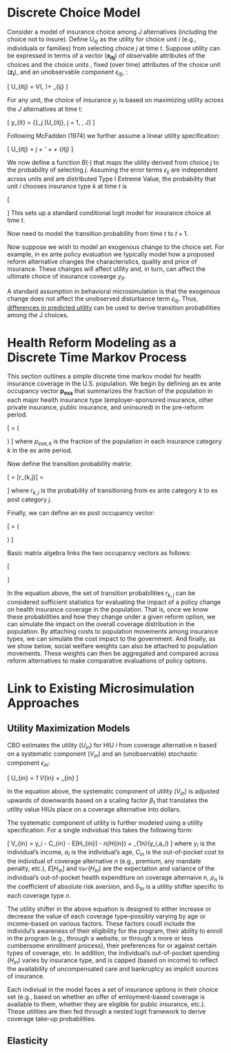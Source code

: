 <!-- https://www.microsimulation.org/IJM/V6_3/5_IJM_6_3_2013_Cordova.pdf # COMPARE EQUATION --> 
<!-- http://www.cbo.gov/sites/default/files/cbofiles/attachments/45427-AcademyHealth.pdf # FORMER ELASTICITY EQUATION-->

<!-- ![](./figures/01_model-diagrams_simple-model.png) -->
# Discrete Choice Model

Consider a model of insurance choice among $J$ alternatives (including the choice not to insure). Define $U_{itj}$ as the utility for choice unit $i$ (e.g., individuals or families) from selecting choice $j$ at time $t$. Suppose utility can be expressed in terms of a vector ($\mathbf{x_{itj}}$) of observable attributes  of the choices and the choice units , fixed (over time) attributes of the choice unit ($\mathbf{z_i}$),  and an unobservable component $\epsilon_{itj}$, :

\[
U_{itj} = V(\mathbf{x_{itj}}, \mathbf{z_i})+ \epsilon_{ij}
\]

For any unit, the choice of insurance $y_i$ is based on maximizing utility across the $J$ alternatives at time t:

\[
y_{it} = {\arg \max}_j [U_{itj}, j = 1, \dots, J]
\]

Following McFadden (1974) we further assume a linear utility specification: 

\[
U_{itj} = \alpha_j + \mathbf{\beta_j}'\mathbf{x_{itj}} + \mathbf{\gamma'}\mathbf{z_i} + \epsilon_{itj}
\]

We now define a function $B(\cdot)$ that maps the utility derived from choice $j$ to the probability of selecting $j$. Assuming the error terms $\epsilon_{ij}$ are independent across units and are distributed Type I Extreme Value, the probability that unit $i$ chooses insurance type $k$ at time $t$ is 

\[
\begin{aligned}
C_{it}(k) = P[U_{itk}>U_{itj} \forall k \neq j] \\
= B(\mathbf{x_{itj}}, \mathbf{z_i},\alpha_j \mathbf{\beta_j},\mathbf{\gamma}) \\
= \frac{\exp(U(\mathbf{x_{itj}}, \mathbf{z_i},\alpha_j \mathbf{\beta_j},\mathbf{\gamma}))}{\sum_{ij}[\exp(U(\mathbf{x_{itj}}, \mathbf{z_i},\alpha_j \mathbf{\beta_j},\mathbf{\gamma}))]}
\end{aligned}
\]
This sets up a standard conditional logit model for insurance choice at time $t$. 

Now need to model the transition probability from time $t$ to $t+1$.

Now suppose we wish to model an exogenous change to the choice set. For example, in ex ante policy evaluation we typically model how a proposed reform alternative changes the characteristics, quality and price of insurance. These changes will affect utility and, in turn, can affect the ultimate choice of insurance covearge $y_{it}$. 

A standard assumption in behavioral microsimulation is that the exogenous change does not affect the unobserved disturbance term $\epsilon_{itj}$. Thus, [differences in predicted utility](https://onlinelibrary.wiley.com/doi/10.1002/jae.755) can be used to derive transition probabilities among the J choices. 

<!-- We define $r_{ikm}$ as the probability of transitioning from choice $k$ to choice $m$.  These transition probabilities can then be summarized in a $J \times J$ transition probability matrix $T_{i}$ -->






<!-- Bonin and Schneider (2006) derive an analytical representation of $P_i(k|m)$, or the transition probability from the initial state $m$ to an alternative state $k$ for an individual sample unit. The analytic form for these transtion probabilities is given by: -->

<!-- \[ -->
<!-- \begin{aligned} -->
<!-- P(k|m) = \bigg ( \sum_j \exp(\hat U_{jm}) \bigg ) \times \sum_{r=1}^{J-1}I(\Delta_{mk} <\Delta_{r-1})\frac{\exp(\hat U_{km})}{\exp(\hat U_{km})+\eta_r} \\  -->
<!-- \times \bigg( \frac{1}{1+\exp(\Delta_r-\Delta_{mk})(\exp(\hat U_{km}) + \eta_r)} -  -->
<!-- \frac{1}{1 + \exp(\Delta_{r-1}-\Delta_{mk})(\exp(\hat U_{mk})+\eta_r)+\theta_r}\bigg ) -->
<!-- \end{aligned} -->
<!-- \] -->


# Health Reform Modeling as a Discrete Time Markov Process

This section outlines a simple discrete time markov model for health insurance coverage in the U.S. population. We begin by defining an ex ante occupancy vector $\mathbf{p_{exa}}$ that summarizes the fraction of the population in each major health insurance type (employer-sponsored insurance, other private insurance, public insurance, and uninsured) in the pre-reform period.

\[
\mathbf{p_{exa}}=
\left(
\begin{array}{c}
p_{exa,esi}\\
p_{exa,pri}\\
p_{exa,pub}\\
p_{exa,unin}
\end{array}
\right) 
\]
where $p_{exa,k}$ is the fraction of the population in each insurance category $k$ in the ex ante period.

Now define the transition probability matrix:

\[
\mathbf{R} =  [r_{k,j}] =   
\begin{pmatrix}
      r_{esi,esi} & r_{esi,pri} & r_{esi,pub} & r_{esi,unin}  \\
       r_{pri,esi} & r_{pri,pri} & r_{pri,pub} & r_{pri,unin}  \\
        r_{pub,esi} & r_{pub,pri} & r_{pub,pub} & r_{pub,unin}  \\
         r_{unin,esi} & r_{unin,pri} & r_{unin,pub} & r_{unin,unin}  
    \end{pmatrix}
\]
where $r_{k,j}$ is the probability of transitioning from ex ante category $k$ to ex post category $j$.

Finally, we can define an ex post occupancy vector:

\[
\mathbf{p_{exp}}=
\left(
\begin{array}{c}
p_{exp,esi}\\
p_{exp,pri}\\
p_{exp,pub}\\
p_{exp,unin}
\end{array}
\right) 
\]

Basic matrix algebra links the two occupancy vectors as follows: 

\[
\begin{aligned}
    \begin{pmatrix}
p_{exa,esi}\\
p_{exa,pri}\\
p_{exa,pub}\\
p_{exa,unin} \\
    \end{pmatrix}'
        \cdot
    \begin{pmatrix}
      r_{esi,esi} & r_{esi,pri} & r_{esi,pub} & r_{esi,unin}  \\
       r_{pri,esi} & r_{pri,pri} & r_{pri,pub} & r_{pri,unin}  \\
        r_{pub,esi} & r_{pub,pri} & r_{pub,pub} & r_{pub,unin}  \\
         r_{unin,esi} & r_{unin,pri} & r_{unin,pub} & r_{unin,unin} 
    \end{pmatrix}
    &=&
    \begin{pmatrix}
p_{exp,esi}\\
p_{exp,pri}\\
p_{exp,pub}\\
p_{exp,unin} \\
    \end{pmatrix}'
  \end{aligned}
\]

In the equation above, the set of transition probabilities $r_{k,j}$ can be considered sufficient statistics for evaluating the impact of a policy change on health insurance coverage in the population. That is, once we know these probabilities and how they change under a given reform option, we can simulate the impact on the overall coverage distribution in the population. By attaching costs to population movements among insurance types, we can simulate the cost impact to the government. And finally, as we show below, social welfare weights can also be attached to population movements. These weights can then be aggregated and compared across reform alternatives to make comparative evaluations of policy options. 


# Link to Existing Microsimulation Approaches

## Utility Maximization Models
<!-- https://www.ncbi.nlm.nih.gov/pmc/articles/PMC2965891/ -->

CBO estimates the utility ($U_{in}$) for HIU $i$ from coverage alternative $n$ based on a systematic component ($V_{in}$) and an (unobservable) stochastic component $\epsilon_{in}$:

\[
U_{in} = \beta_1 V_{in} + \epsilon_{in}
\]

In the equation above, the systematic component of utility ($V_{in}$) is adjusted upwards of downwards based on a scaling factor $\beta_1$ that translates the utility value HIUs place on a coverage alternative into dollars. 

The systematic component of utility is further modeled using a utility specification. For a single individual this takes the following form:

\[
V_{in} = y_i - C_{in} - E[H_{in}] - \frac{1}{2}\rho_n\texttt{Var}(H_{in}) + \delta_{1n}(y_i,a_i)
\]
where $y_i$ is the individual's income, $a_i$ is the individual's age, $C_{in}$ is the out-of-pocket cost to the individual of coverage alternative $n$ (e.g., premium, any mandate penalty, etc.), $E[H_{in}]$ and $\texttt{Var}(H_{in})$ are the expectation and variance of the individual's out-of-pocket health expenditure on coverage alternaive $n$, $\rho_n$ is the coefficient of absolute risk aversion, and $\delta_{1n}$ is a utility shifter specific to each coverage type $n$. 

The utility shifter in the above equation is designed to either increase or decrease the value of each coverage type--possibly varying by age or income--based on various factors. These factors coudl include the individul's awareness of their eligibility for the program, their ability to  enroll in the program (e.g., through a website, or through a more or less cumbersome enrollment process), their preferences for or against certain types of coverage, etc. In addition, the individual's out-of-pocket spending  ($H_{in}$) varies by insurance type, and is capped (based on income) to reflect the availability of uncompensated care and bankruptcy as implicit sources of insurance. 

Each indiviual in the model faces a set of insurance options in their choice set (e.g., based on whether an offer of emloyment-based coverage is available to them, whether they are eligible for public insurance, etc.). These utilities are then fed through a nested logit framework to derive coverage take-up probabilities. 





## Elasticity 
